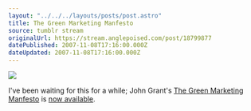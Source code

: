 ```yaml
---
layout: "../../../layouts/posts/post.astro"
title: The Green Marketing Manfesto
source: tumblr stream
originalUrl: https://stream.anglepoised.com/post/18799877
datePublished: 2007-11-08T17:16:00.000Z
dateUpdated: 2007-11-08T17:16:00.000Z
---
```


![](/images/notes/green-marketing-manifesto.jpg)

I've been waiting for this for a while; John Grant's [The Green Marketing Manfesto](http://www.amazon.co.uk/Green-Marketing-Manifesto-John-Grant/dp/0470723246/) is [now available](http://greenormal.blogspot.com/2007/11/link-to-ditty.html).
